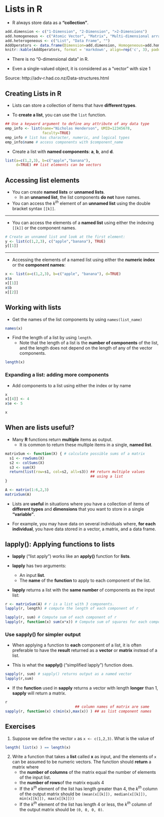# Lists in R {#list}

* R always store data as a **"collection"**.

```r
add.dimension <- c("1-Dimension", "2-Dimension", ">2-Dimensions")
add.homogeneous <- c("Atomic Vector", "Matrix", "Multi-dimensional array")
add.heterogeneous <- c("List", "Data Frame", "")
AddOperators <- data.frame(Dimension=add.dimension, Homogeneous=add.homogeneous, Heterogeneous=add.heterogeneous)
knitr::kable(AddOperators, format = 'markdown', align=rep('c', 3), padding=3)
```
* There is no "0-dimensional data" in R.

* Even a single-valued object, it is considered as a "vector" with size 1

Source: http://adv-r.had.co.nz/Data-structures.html 


## Creating Lists in R

* Lists can store a collection of items that have **different types**.

* To **create a list**, you can use the `list` function. 

```r
## Use a keyword argument to define any attribute of any data type
emp_info <- list(name="Nicholas Henderson", UMID=12345678, 
                 faculty=TRUE)
emp_info # list has character, numeric, and logical types
emp_info$name # access components with $component_name
```


* Create a list with **named components**: **a**, **b**, and **d**.

```r
list(a=c(1,2,3), b=c("apple","banana"),
     d=TRUE) ## list elements can be vectors
```


## Accessing list elements

* You can create **named lists** or **unnamed lists**.
    + In an **unnamed list**, the list components **do not** have names.

* You can access the $k^{th}$ element of an **unnamed list** using 
the double bracket syntax `[[k]]`.

---

* You can access the elements of a **named list** using either the 
indexing `[[k]]` or the component names.

```r
# Create an unnamed list and look at the first element:
y <- list(c(1,2,3), c("apple","banana"), TRUE)  
y[[1]]  
```

---

* Accessing the elements of a named list using 
either the **numeric index** or the **component names**:
```r
x <- list(a=c(1,2,3), b=c("apple", "banana"), d=TRUE) 
x$a
x[[1]]
x$b
x[[2]]
```


## Working with lists

* Get the names of the list components by using `names(list_name)`
```r
names(x)
```

* Find the length of a list by using `length`.
    + Note that the length of a list is the **number of components** of the list,
    and the length does not depend on the length of any of the vector components.
    
```r
length(x)
```



### Expanding a list: adding more components

* Add components to a list using either the index or by name
```r
x
x[[4]] <- 4
x$e <- 5
```

```r
x
```


##  When are lists useful?

* Many **R** functions return **multiple** items as output. 
    + It is common to return these multiple items in a single, **named list**. 
    
```r
matrixSum <- function(X) { # calculate possible sums of a matrix
  s1 <- rowSums(X)
  s2 <- colSums(X)
  s3 <- sum(X)
  return(list(row=s1, col=s2, all=s3)) ## return multiple values 
                                       ## using a list
}

A <- matrix(1:6,2,3)
matrixSum(A)
```



* Lists are **useful** in situations where you have a collection of items 
of **different types** and **dimensions** that you want
to store in a single **"variable"**.

* For example, you may have data on several individuals
where, **for each individual**, you have data stored 
in a vector, a matrix, and a data frame.



## lapply(): Applying functions to lists

* **lapply** ("list apply") works like an **apply()** function
for **lists**.

* **lapply** has two arguments:
    + An input **list**.
    + The **name** of the **function** to apply to each component of the list.

* **lapply** returns a list with the **same number** of components as the input list:
```r
r <- matrixSum(A) # r is a list with 3 components.
lapply(r, length) # compute the length of each component of r
```


```r
lapply(r, sum) # Compute sum of each component of r
lapply(r, function(x) sum(x*x)) # Compute sum of squares for each component
```


### Use sapply() for simpler output

* When applying a function to **each** component of a list,
it is often preferable to have the **result** returned as a **vector**
or **matrix** instead of a list.

* This is what the **sapply()** ("simplified lapply") function does.

```r
sapply(r, sum) # sapply() returns output as a named vector
lapply(r,sum)
```


* If the **function** used in **sapply** returns a vector 
with length **longer** than 1, **sapply** will return a matrix.

```r
r
                                ## column names of matrix are same
sapply(r, function(x) c(min(x),max(x)) ) ## as list component names
```



## Exercises

1. Suppose we define the vector `x` as `x <- c(1,2,3)`. What is the value of 
```r
length( list(x) ) == length(x)
```

2. Write a function that takes a **list** called **x** as input, and the elements of `x` can be assumed to be numeric vectors. The function should **return** a matrix where
    + the **number of columns** of the matrix equal the number of elements of the input list.
    + the **number of rows**of the matrix equals 4
    + If the $k^{th}$ element of the list has length greater than 4, 
the $k^{th}$ column of the output matrix should be `(mean(x[[k]]), median(x[[k]]), min(x[[k]]), max(x[[k]]))`
    + If the $k^{th}$ element of the list has length 4 or less, the 
$k^{th}$ column of the output matrix should be `(0, 0, 0, 0)`.




